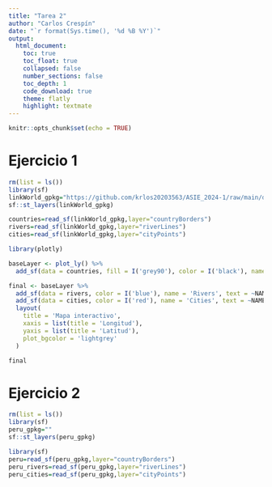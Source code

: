 ```yaml
---
title: "Tarea 2"
author: "Carlos Crespín"
date: "`r format(Sys.time(), '%d %B %Y')`"
output:
  html_document:
    toc: true
    toc_float: true
    collapsed: false
    number_sections: false
    toc_depth: 1
    code_download: true
    theme: flatly
    highlight: textmate
---
```


```r
knitr::opts_chunk$set(echo = TRUE)
```


# Ejercicio 1
```r
rm(list = ls())
library(sf)
linkWorld_gpkg="https://github.com/krlos20203563/ASIE_2024-1/raw/main/data_TA2/maps/worldMap.gpkg"
sf::st_layers(linkWorld_gpkg)
```

```r
countries=read_sf(linkWorld_gpkg,layer="countryBorders")
rivers=read_sf(linkWorld_gpkg,layer="riverLines")
cities=read_sf(linkWorld_gpkg,layer="cityPoints")
```


```r
library(plotly)

baseLayer <- plot_ly() %>%
  add_sf(data = countries, fill = I('grey90'), color = I('black'), name = 'Countries', text = ~COUNTRY, hoverinfo = 'text')

final <- baseLayer %>%
  add_sf(data = rivers, color = I('blue'), name = 'Rivers', text = ~NAME, hoverinfo = 'text', inherit = FALSE) %>%
  add_sf(data = cities, color = I('red'), name = 'Cities', text = ~NAME, hoverinfo = 'text', inherit = FALSE) %>%
  layout(
    title = 'Mapa interactivo',
    xaxis = list(title = 'Longitud'),
    yaxis = list(title = 'Latitud'),
    plot_bgcolor = 'lightgrey'
  )

final
```


# Ejercicio 2

```r
rm(list = ls())
library(sf)
peru_gpkg=""
sf::st_layers(peru_gpkg)
```

```r
library(sf)
peru=read_sf(peru_gpkg,layer="countryBorders")
peru_rivers=read_sf(peru_gpkg,layer="riverLines")
peru_cities=read_sf(peru_gpkg,layer="cityPoints")
```



























